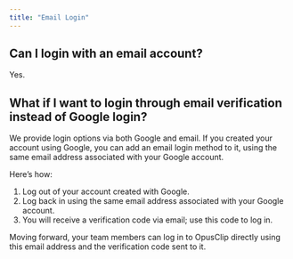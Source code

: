 ```yaml
---
title: "Email Login"
---
```


## Can I login with an email account?

Yes.

## What if I want to login through email verification instead of Google login?

We provide login options via both Google and email. If you created your account using Google, you can add an email login method to it, using the same email address associated with your Google account.

Here’s how:

1. Log out of your account created with Google.
2. Log back in using the same email address associated with your Google account.
3. You will receive a verification code via email; use this code to log in.

Moving forward, your team members can log in to OpusClip directly using this email address and the verification code sent to it.